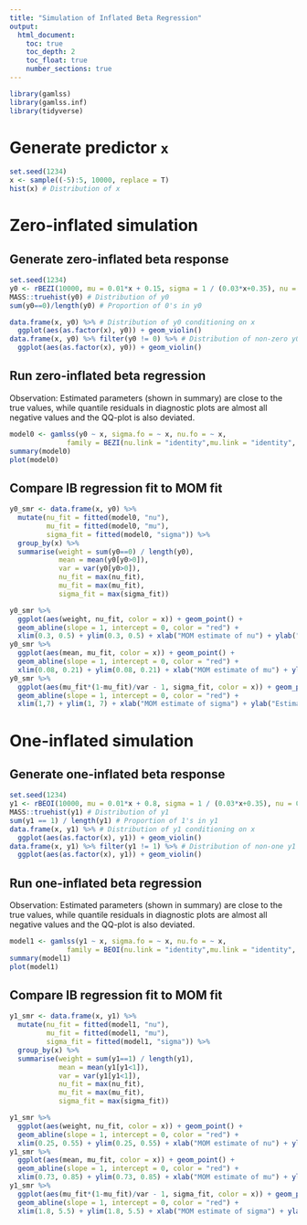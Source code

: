 ```yaml
---
title: "Simulation of Inflated Beta Regression"
output:
  html_document:
    toc: true
    toc_depth: 2
    toc_float: true
    number_sections: true
---
```


```r
library(gamlss)
library(gamlss.inf)
library(tidyverse)
```

# Generate predictor `x`
```r
set.seed(1234)
x <- sample((-5):5, 10000, replace = T)
hist(x) # Distribution of x
```

# Zero-inflated simulation

## Generate zero-inflated beta response
```r
set.seed(1234)
y0 <- rBEZI(10000, mu = 0.01*x + 0.15, sigma = 1 / (0.03*x+0.35), nu = 0.01*x + 0.4)
MASS::truehist(y0) # Distribution of y0
sum(y0==0)/length(y0) # Proportion of 0's in y0

data.frame(x, y0) %>% # Distribution of y0 conditioning on x
  ggplot(aes(as.factor(x), y0)) + geom_violin()
data.frame(x, y0) %>% filter(y0 != 0) %>% # Distribution of non-zero y0 conditioning on x
  ggplot(aes(as.factor(x), y0)) + geom_violin()
```

## Run zero-inflated beta regression

Observation: Estimated parameters (shown in summary) are close to the true values, while quantile residuals in diagnostic plots are almost all negative values and the QQ-plot is also deviated.
```r
model0 <- gamlss(y0 ~ x, sigma.fo = ~ x, nu.fo = ~ x, 
              family = BEZI(nu.link = "identity",mu.link = "identity", sigma.link = "inverse"))
summary(model0)
plot(model0)
```

## Compare IB regression fit to MOM fit
```r
y0_smr <- data.frame(x, y0) %>%
  mutate(nu_fit = fitted(model0, "nu"),
         mu_fit = fitted(model0, "mu"),
         sigma_fit = fitted(model0, "sigma")) %>%
  group_by(x) %>% 
  summarise(weight = sum(y0==0) / length(y0), 
            mean = mean(y0[y0>0]), 
            var = var(y0[y0>0]),
            nu_fit = max(nu_fit),
            mu_fit = max(mu_fit),
            sigma_fit = max(sigma_fit))

y0_smr %>% 
  ggplot(aes(weight, nu_fit, color = x)) + geom_point() + 
  geom_abline(slope = 1, intercept = 0, color = "red") + 
  xlim(0.3, 0.5) + ylim(0.3, 0.5) + xlab("MOM estimate of nu") + ylab("Estimate of nu from inflated beta regression")
y0_smr %>% 
  ggplot(aes(mean, mu_fit, color = x)) + geom_point() + 
  geom_abline(slope = 1, intercept = 0, color = "red") + 
  xlim(0.08, 0.21) + ylim(0.08, 0.21) + xlab("MOM estimate of mu") + ylab("Estimate of mu from inflated beta regression")
y0_smr %>% 
  ggplot(aes(mu_fit*(1-mu_fit)/var - 1, sigma_fit, color = x)) + geom_point() + 
  geom_abline(slope = 1, intercept = 0, color = "red") + 
  xlim(1,7) + ylim(1, 7) + xlab("MOM estimate of sigma") + ylab("Estimate of sigma from inflated beta regression")
```

# One-inflated simulation
## Generate one-inflated beta response
```r
set.seed(1234)
y1 <- rBEOI(10000, mu = 0.01*x + 0.8, sigma = 1 / (0.03*x+0.35), nu = 0.02*x + 0.4)
MASS::truehist(y1) # Distribution of y1
sum(y1 == 1) / length(y1) # Proportion of 1's in y1
data.frame(x, y1) %>% # Distribution of y1 conditioning on x
  ggplot(aes(as.factor(x), y1)) + geom_violin()
data.frame(x, y1) %>% filter(y1 != 1) %>% # Distribution of non-one y1 conditioning on x
  ggplot(aes(as.factor(x), y1)) + geom_violin()
```

## Run one-inflated beta regression

Observation: Estimated parameters (shown in summary) are close to the true values, while quantile residuals in diagnostic plots are almost all negative values and the QQ-plot is also deviated.
```r
model1 <- gamlss(y1 ~ x, sigma.fo = ~ x, nu.fo = ~ x, 
              family = BEOI(nu.link = "identity",mu.link = "identity", sigma.link = "inverse"))
summary(model1)
plot(model1)
```


## Compare IB regression fit to MOM fit
```r
y1_smr <- data.frame(x, y1) %>%
  mutate(nu_fit = fitted(model1, "nu"),
         mu_fit = fitted(model1, "mu"),
         sigma_fit = fitted(model1, "sigma")) %>%
  group_by(x) %>% 
  summarise(weight = sum(y1==1) / length(y1), 
            mean = mean(y1[y1<1]), 
            var = var(y1[y1<1]),
            nu_fit = max(nu_fit),
            mu_fit = max(mu_fit),
            sigma_fit = max(sigma_fit))

y1_smr %>% 
  ggplot(aes(weight, nu_fit, color = x)) + geom_point() + 
  geom_abline(slope = 1, intercept = 0, color = "red") + 
  xlim(0.25, 0.55) + ylim(0.25, 0.55) + xlab("MOM estimate of nu") + ylab("Estimate of nu from inflated beta regression")
y1_smr %>% 
  ggplot(aes(mean, mu_fit, color = x)) + geom_point() + 
  geom_abline(slope = 1, intercept = 0, color = "red") + 
  xlim(0.73, 0.85) + ylim(0.73, 0.85) + xlab("MOM estimate of mu") + ylab("Estimate of mu from inflated beta regression")
y1_smr %>% 
  ggplot(aes(mu_fit*(1-mu_fit)/var - 1, sigma_fit, color = x)) + geom_point() + 
  geom_abline(slope = 1, intercept = 0, color = "red") + 
  xlim(1.8, 5.5) + ylim(1.8, 5.5) + xlab("MOM estimate of sigma") + ylab("Estimate of sigma from inflated beta regression")
```
